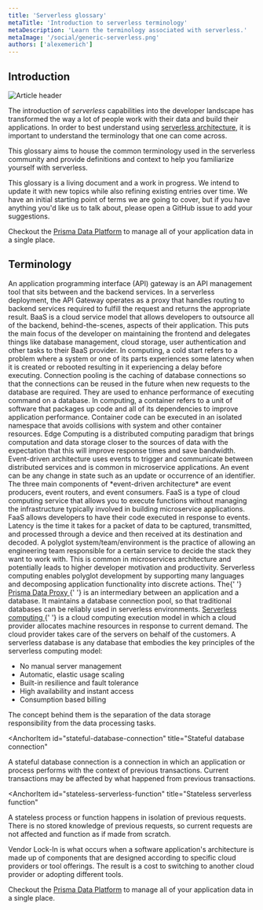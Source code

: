 ```yaml
---
title: 'Serverless glossary'
metaTitle: 'Introduction to serverless terminology'
metaDescription: 'Learn the terminology associated with serverless.'
metaImage: '/social/generic-serverless.png'
authors: ['alexemerich']
---
```


## Introduction

![Article header](../dataguide-images/serverless/what-is-serverless/header.png)

The introduction of _serverless_ capabilities into the developer landscape has transformed the way a lot of people work with their data and build their applications. In order to best understand using [serverless architecture](https://www.prisma.io/dataguide/serverless/what-is-serverless), it is important to understand the terminology that one can come across.

This glossary aims to house the common terminology used in the serverless community and provide definitions and context to help you familiarize yourself with serverless.

This glossary is a living document and a work in progress. We intend to update it with new topics while also refining existing entries over time. We have an initial starting point of terms we are going to cover, but if you have anything you'd like us to talk about, please open a GitHub issue to add your suggestions.

<PrismaOutlinks>

Checkout the [Prisma Data Platform](https://www.prisma.io/data-platform) to manage all of your application data in a single place.

</PrismaOutlinks>

## Terminology

<dl>

<AnchorItem id="api-gateway" title="API gateway">
  An application programming interface (API) gateway is an API management tool
  that sits between and the backend services. In a serverless deployment, the
  API Gateway operates as a proxy that handles routing to backend services
  required to fulfill the request and returns the appropriate result.
</AnchorItem>

<AnchorItem id="backend-as-a-service" title="Backend as a Service (BaaS)">
  BaaS is a cloud service model that allows developers to outsource all of the
  backend, behind-the-scenes, aspects of their application. This puts the main
  focus of the developer on maintaining the frontend and delegates things like
  database management, cloud storage, user authentication and other tasks to
  their BaaS provider.
</AnchorItem>

<AnchorItem id="cold-start" title="Cold start">
  In computing, a cold start refers to a problem where a system or one of its
  parts experiences some latency when it is created or rebooted resulting in it
  experiencing a delay before executing.
</AnchorItem>

<AnchorItem id="connection-pooling" title="Connection pooling">
  Connection pooling is the caching of database connections so that the
  connections can be reused in the future when new requests to the database are
  required. They are used to enhance performance of executing command on a
  database.
</AnchorItem>

<AnchorItem id="container" title="Container">
  In computing, a container refers to a unit of software that packages up code
  and all of its dependencies to improve application performance. Container code
  can be executed in an isolated namespace that avoids collisions with system
  and other container resources.
</AnchorItem>

<AnchorItem id="edge-computing" title="Edge computing">
  Edge Computing is a distributed computing paradigm that brings computation and
  data storage closer to the sources of data with the expectation that this will
  improve response times and save bandwidth.
</AnchorItem>

<AnchorItem id="event-driven-architecture" title="Event-driven architecture">
  Event-driven architecture uses events to trigger and communicate between
  distributed services and is common in microservice applications. An event can
  be any change in state such as an update or occurrence of an identifier. The
  three main components of *event-driven architecture* are event producers,
  event routers, and event consumers.
</AnchorItem>

<AnchorItem id="functions-as-a-service" title="Functions as a Service (FaaS)">
  FaaS is a type of cloud computing service that allows you to execute functions
  without managing the infrastructure typically involved in building
  microservice applications. FaaS allows developers to have their code executed
  in response to events.
</AnchorItem>

<AnchorItem id="latency" title="Latency">
  Latency is the time it takes for a packet of data to be captured, transmitted,
  and processed through a device and then received at its destination and
  decoded.
</AnchorItem>

<AnchorItem id="polyglot" title="Polyglot systems/teams/evironments">
  A polyglot system/team/environment is the practice of allowing an engineering
  team responsible for a certain service to decide the stack they want to work
  with. This is common in microservices architecture and potentially leads to
  higher developer motivation and productivity. Serverless computing enables
  polyglot development by supporting many languages and decomposing application
  functionality into discrete actions.
</AnchorItem>

<AnchorItem id="prisma-data-proxy" title="Prisma Data Proxy">
  The{' '}
  <a href="https://cloud.prisma.io/" title="Prisma Data Proxy">
    Prisma Data Proxy
  </a>{' '}
  is an intermediary between an application and a database. It maintains a
  database connection pool, so that traditional databases can be reliably used
  in serverless environments.
</AnchorItem>

<AnchorItem id="serverless-computing" title="Serverless computing">
  <a
    href="https://www.prisma.io/dataguide/serverless/serverless-comparison"
    title="Serverless computing"
  >
    Serverless computing
  </a>{' '}
  is a cloud computing execution model in which a cloud provider allocates
  machine resources in response to current demand. The cloud provider takes care
  of the servers on behalf of the customers.
</AnchorItem>

<AnchorItem id="serverless-databases" title="Serverless databases">
A serverless database is any database that embodies the key principles of the serverless computing model:

- No manual server management
- Automatic, elastic usage scaling
- Built-in resilience and fault tolerance
- High availability and instant access
- Consumption based billing

The concept behind them is the separation of the data storage responsibility from the data processing tasks.

</AnchorItem>

<AnchorItem
  id="stateful-database-connection"
  title="Stateful database connection"
>
  A stateful database connection is a connection in which an application or
  process performs with the context of previous transactions. Current
  transactions may be affected by what happened from previous transactions.
</AnchorItem>

<AnchorItem
  id="stateless-serverless-function"
  title="Stateless serverless function"
>
  A stateless process or function happens in isolation of previous requests.
  There is no stored knowledge of previous requests, so current requests are not
  affected and function as if made from scratch.
</AnchorItem>

<AnchorItem id="vendor-lock-in" title="Vendor lock-in">
  Vendor Lock-In is what occurs when a software application's architecture is
  made up of components that are designed according to specific cloud providers
  or tool offerings. The result is a cost to switching to another cloud provider
  or adopting different tools.
</AnchorItem>

</dl>

<PrismaOutlinks>

Checkout the [Prisma Data Platform](https://www.prisma.io/data-platform) to manage all of your application data in a single place.

</PrismaOutlinks>
